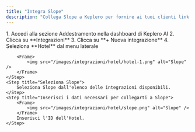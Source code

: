 ```yaml
---
title: "Integra Slope"
description: "Collega Slope a Keplero per fornire ai tuoi clienti link pre-compilati per la prenotazione"
---
```


<Steps>
    <Step title="Crea una nuova azione">
        1. Accedi alla sezione Addestramento nella dashboard di Keplero AI
        2. Clicca su **Integrazioni**
        3. Clicca su **+ Nuova integrazione**
        4. Seleziona **Hotel** dal menu laterale

        <Frame>
            <img src="/images/integrazioni/hotel/hotel-1.png" alt="Slope" />
        </Frame>
    </Step>
    <Step title="Seleziona Slope">
        Seleziona Slope dall'elenco delle integrazioni disponibili.
    </Step>
    <Step title="Inserisci i dati necessari per collegarti a Slope">
        <Frame>
            <img src="/images/integrazioni/hotel/slope.png" alt="Slope" />
        </Frame>
        Inserisci l'ID dell'Hotel.
    </Step>
</Steps>